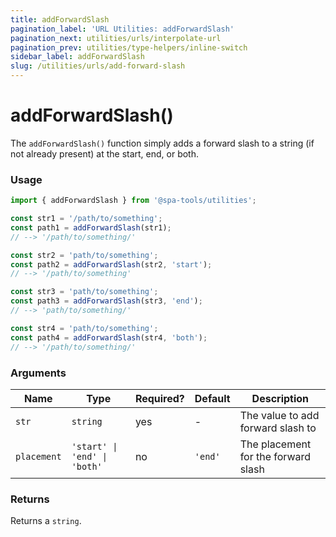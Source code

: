 ```yaml
---
title: addForwardSlash
pagination_label: 'URL Utilities: addForwardSlash'
pagination_next: utilities/urls/interpolate-url
pagination_prev: utilities/type-helpers/inline-switch
sidebar_label: addForwardSlash
slug: /utilities/urls/add-forward-slash
---
```



<PackageCaption packageName='@spa-tools/utilities' />

# addForwardSlash()

The `addForwardSlash()` function simply adds a forward slash to a string (if not already present) at the start, end, or both.

### Usage

```ts
import { addForwardSlash } from '@spa-tools/utilities';

const str1 = '/path/to/something';
const path1 = addForwardSlash(str1);
// --> '/path/to/something/'

const str2 = 'path/to/something';
const path2 = addForwardSlash(str2, 'start');
// --> '/path/to/something'

const str3 = 'path/to/something';
const path3 = addForwardSlash(str3, 'end');
// --> 'path/to/something/'

const str4 = 'path/to/something';
const path4 = addForwardSlash(str4, 'both');
// --> '/path/to/something/'
```

### Arguments

| Name        | Type                         | Required? | Default | Description                         |
| ----------- | ---------------------------- | --------- | ------- | ----------------------------------- |
| `str`       | `string`                     | yes       | -       | The value to add forward slash to   |
| `placement` | `'start' \| 'end' \| 'both'` | no        | `'end'` | The placement for the forward slash |

### Returns

Returns a `string`.
